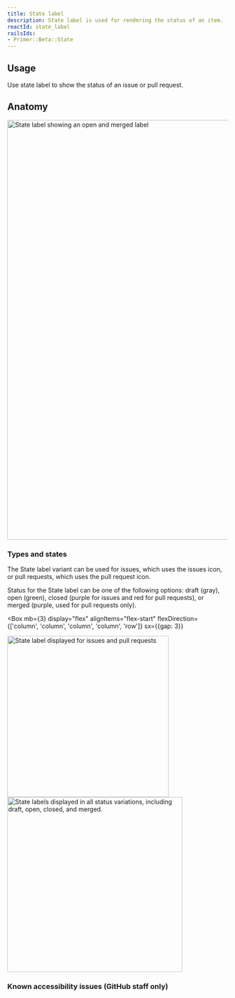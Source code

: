 ```yaml
---
title: State label
description: State label is used for rendering the status of an item.
reactId: state_label
railsIds:
- Primer::Beta::State
---
```



## Usage
Use state label to show the status of an issue or pull request.

## Anatomy
<img
  width="960"
  alt="State label showing an open and merged label"
  src="https://github.com/primer/design/assets/586552/00cadd5f-67df-491a-b4a4-629a25a10188"
/>

### Types and states

The State label variant can be used for issues, which uses the issues icon, or pull requests, which uses the pull request icon. 

Status for the State label can be one of the following options: draft (gray), open (green), closed (purple for issues and red for pull requests), or merged (purple, used for pull requests
 only).

<Box
  mb={3}
  display="flex"
  alignItems="flex-start"
  flexDirection={['column', 'column', 'column', 'column', 'row']}
  sx={{gap: 3}}
>
  <img
    width="369"
    role="presentation"
    alt="State label displayed for issues and pull requests"
    src="https://github.com/primer/design/assets/586552/d779f1ac-e004-4ef7-8c6a-4249b3e394ea"
  />
  <img
    width="400"
    role="presentation"
    alt="State labels displayed in all status variations, including draft, open, closed, and merged."
    src="https://github.com/primer/design/assets/586552/b835e654-9414-462a-8488-af6d447b372c"
  />
</Box>

### Known accessibility issues (GitHub staff only)

 <AccessibilityLink label="StateLabel"/>